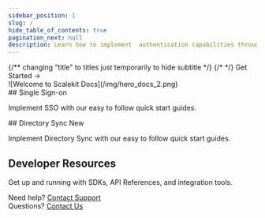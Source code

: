 ```yaml
---
sidebar_position: 1
slug: /
hide_table_of_contents: true
pagination_next: null
description: Learn how to implement  authentication capabilities through our quick start guides, SDKs and code samples
---
```



<div className="homepage">
<div className="row hero">
<div className="col col--4 padding-vert--lg">
{/** changing "title" to titles just temporarily to hide subtitle */}
<Hero title="Enterprise Auth for Developers" titles="Learn how to implement authentication capabilities through our quick start guides, SDKs and code samples" titles="Scalekit Docs">
{/* <Hero title="Enterprise-Grade Tools for Developers" titles="Learn how to implement authentication capabilities through our quick start guides, SDKs and code samples" titles="Scalekit Docs"> */}
<Link className="button button--primary font-1" href="/sso/quickstart">Get Started &rarr;</Link>
</Hero>
</div>
<div className="col col--8">
![Welcome to Scalekit Docs](/img/hero_docs_2.png)
</div>
</div>

<div className="row padding-vert--lg section">
<div className="col col--5">
## Single Sign-on

Implement SSO with our easy to follow quick start guides.

</div>
<div className="col col--7">
<ProductList
items={[{
  title: "Login with SSO",
  description: "Launch enterprise SSO in hours. Connect your application to any of your customers identity providers through SAML or OIDC",
  href: "/sso/quickstart",
},{
  title: "Login with Social",
  description: "Make it easy for your customers to securely login to your application with social providers like Google, Microsoft, GitHub etc",
  href: "/sso/social-login",
},{
  title: "Integrate Admin Portal",
  description: "Empower your customers to configure and manage SSO connections themselves with a self-service Admin Portal",
  href: "/sso/quickstart-admin-portal",
},{
  title: "Launch Checklist",
  description: "Check off these recommended steps before launching your app in Production",
  href: "/sso/launch-checklist",
}]}>

</ProductList>
</div>
</div>

<!-- Directory Sync -->

<div className="row padding-vert--lg section">
<div className="col col--5">
## Directory Sync <span className="badge--lang">New</span>

Implement Directory Sync with our easy to follow quick start guides.

</div>
<div className="col col--7">
<ProductList
items={[{
  title: "Quick Start",
  description: "Implement Directory Sync in hours. Connect your application to any of your customers directory providers through SCIM v2",
  href: "/scim/quickstart",
},{
  title: "Automatic Role Assignment",
  description: " Implement Group Based Access Control in your application with our easy to follow quick start guides",
  href: "/scim/automatically-assign-roles",
}]}>

</ProductList>
</div>
</div>

<div className="row section padding-vert--lg">
<div className="col col--5">

## Developer Resources

Get up and running with SDKs, API References, and integration tools.

</div>
<div className="col col--7">
<ProductList
items={[{
  title: "API Reference",
  description: "Go through our well documented REST APIs and code samples in Node.JS, Python, Go and Java",
  href: "/apis",
},{
  title: "SDKs",
  description: "Official Scalekit client libraries in Node.JS, Python, Go and Java",
  href: "/sdks",
}, {
  title: "Webhooks",
  description: "Get real-time updates on user and group changes in your customer's directory provider",
  href: "/apis#tag/Webhooks",
}]}>

</ProductList>
</div>
</div>

<div className="footerLink">
  <IoHelpBuoyOutline /> Need help? <a href="mailto:support@scalekit.com">Contact Support</a>
</div>
<div className="footerLink">
  <IoHelpCircleOutline /> Questions? <a href="mailto:hi@scalekit.com">Contact Us</a>
</div>

</div>
